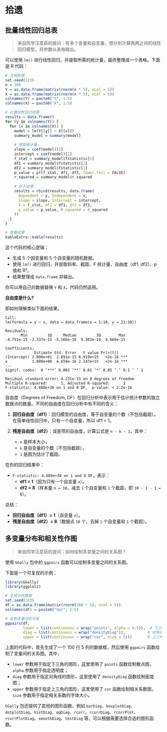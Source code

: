 # 拾遗

## 批量线性回归总表

> 来自同学汪意茹的提问：有多个变量和自变量，想分别计算两两之间的线性回归模型，将参数以表格输出。

可以使用 `lm()` 进行线性回归，并提取所需的统计量，最终整理成一个表格。下面是 R 代码：

```r
# 示例数据
set.seed(123)
n = 100
Y = as.data.frame(matrix(rnorm(n * 5), ncol = 5))
X = as.data.frame(matrix(rnorm(n * 5), ncol = 5))
colnames(Y) = paste0("Y", 1:5)
colnames(X) = paste0("X", 1:5)

# 计算线性回归结果
results = data.frame()
for (y in colnames(Y)) {
  for (x in colnames(X)) {
    model = lm(Y[[y]] ~ X[[x]])
    summary_model = summary(model)
    
    # 提取统计量
    slope = coef(model)[2]
    intercept = coef(model)[1]
    f_stat = summary_model$fstatistic[1]
    df1 = summary_model$fstatistic[2]
    df2 = summary_model$fstatistic[3]
    p_value = pf(f_stat, df1, df2, lower.tail = FALSE)
    r_squared = summary_model$r.squared
    
    # 存入结果
    results = rbind(results, data.frame(
      Dependent = y, Independent = x,
      Slope = slope, Intercept = intercept,
      F = f_stat, df1 = df1, df2 = df2,
      p_value = p_value, R_squared = r_squared
    ))
  }
}

# 查看结果
kableExtra::kable(results)
```

这个代码的核心逻辑：

- 生成 5 个因变量和 5 个自变量的随机数据。
- 使用 `lm()` 进行回归，并提取斜率、截距、F 统计量、自由度（df1, df2）、p 值和 R²。
- 结果整理成 `data.frame` 并输出。

你可以用自己的数据替换 `Y` 和 `X`，代码仍然适用。

::: {.callout-tip}
**自由度是什么?**

即如何理解类似下面的结果。

```
Call:
lm(formula = y ~ x, data = data.frame(x = 1:10, y = 21:30))

Residuals:
       Min         1Q     Median         3Q        Max 
-4.751e-15 -2.337e-15 -5.166e-16  9.302e-16  9.668e-15 

Coefficients:
             Estimate Std. Error   t value Pr(>|t|)    
(Intercept) 2.000e+01  2.891e-15 6.919e+15   <2e-16 ***
x           1.000e+00  4.659e-16 2.147e+15   <2e-16 ***
---
Signif. codes:  0 ‘***’ 0.001 ‘**’ 0.01 ‘*’ 0.05 ‘.’ 0.1 ‘ ’ 1

Residual standard error: 4.231e-15 on 8 degrees of freedom
Multiple R-squared:      1,	Adjusted R-squared:      1 
F-statistic: 4.608e+30 on 1 and 8 DF,  p-value: < 2.2e-16
```

自由度（Degrees of Freedom, DF）在回归分析中表示用于估计统计参数的独立数据点的数量。不同的自由度在回归分析中有不同的含义：

1. **回归自由度（df1）**：回归模型的自由度，等于自变量的个数（不包括截距）。在简单线性回归中，只有一个自变量，所以 df1 = 1。

2. **残差自由度（df2）**：误差项的自由度，计算公式是 `n - k - 1`，其中：
   - `n` 是样本大小，
   - `k` 是自变量的个数（不包括截距），
   - `1` 是因为估计了截距。

在你的回归结果中：

- `F-statistic: 4.608e+30 on 1 and 8 DF`，表示：
  - **df1 = 1**（因为只有一个自变量 `x`）。
  - **df2 = 8**（样本量 `n = 10`，减去 `1` 个自变量和 `1` 个截距，即 `10 - 1 - 1 = 8`）。

总结：

- **回归自由度（df1）= 1**（自变量 `x`）。
- **残差自由度（df2）= 8**（数据点 `10` 个，去掉 `1` 个自变量和 `1` 个截距）。

:::



## 多变量分布和相关性作图

> 来自同学汪意茹的提问：如何绘制多变量之间的关系图？

使用 `GGally` 包中的 `ggpairs` 函数可以绘制多变量之间的关系图。

下面是一个可复现的示例：

```r
library(GGally)
library(ggplot2)

# 生成示例数据
set.seed(123)
df = as.data.frame(matrix(rnorm(100 * 5), ncol = 5))
colnames(df) = paste0("Var", 1:5)

# 绘制变量间的关系
ggpairs(df, 
        lower = list(continuous = wrap("points", alpha = 0.5)),  # 下三角：散点图
        diag = list(continuous = wrap("densityDiag")),          # 对角线：密度图
        upper = list(continuous = wrap("cor", size = 5)))       # 上三角：相关系数
```

上面的代码中，首先生成了一个 100 行 5 列的数据框，然后使用 `ggpairs` 函数绘制了变量间的关系图。其中，

- `lower` 参数用于指定下三角的图形，这里使用了 `points` 函数绘制散点图，`alpha` 参数用于指定透明度；
- `diag` 参数用于指定对角线的图形，这里使用了 `densityDiag` 函数绘制密度图；
- `upper` 参数用于指定上三角的图形，这里使用了 `cor` 函数绘制相关系数图，`size` 参数用于指定相关系数的字体大小。

`GGally` 包还提供了其他的图形函数，例如 `barDiag`、`boxplotDiag`、`dotplotDiag`、`histDiag`、`qqDiag`、`rcorr`、`rcorrDiag`、`rcorrPlot`、`rcorrPlotDiag`、`smoothDiag`、`textDiag` 等，可以根据需要选择合适的图形函数。
